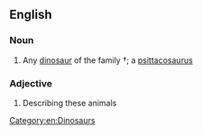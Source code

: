 ==English==
{{rfe|en}}

===Noun===
{{en-noun}}

# Any [[dinosaur]] of the family †{{taxlink|Psittacosauridae|family|ver=171201}}; a [[psittacosaurus]]

===Adjective===
{{en-adj}}

# Describing these animals

[[Category:en:Dinosaurs]]